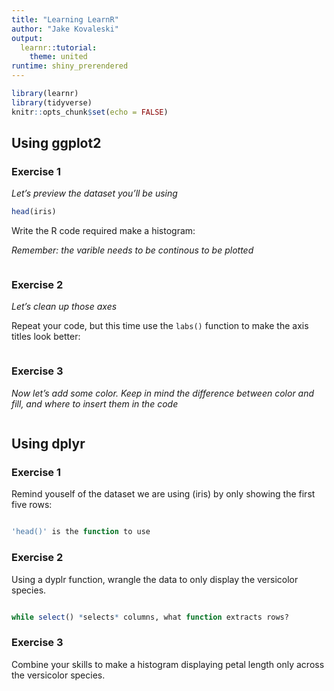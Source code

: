 ```yaml
---
title: "Learning LearnR"
author: "Jake Kovaleski"
output: 
  learnr::tutorial:
    theme: united
runtime: shiny_prerendered
---
```


```r
library(learnr)
library(tidyverse)
knitr::opts_chunk$set(echo = FALSE)
```


## Using ggplot2

### Exercise 1

*Let's preview the dataset you'll be using*

``` r
head(iris)
```

Write the R code required make a histogram:

*Remember: the varible needs to be continous to be plotted*

```r

```

### Exercise 2

*Let's clean up those axes*

Repeat your code, but this time use the `labs()` function to make the axis titles look better:

```r
  

```

### Exercise 3

*Now let's add some color. Keep in mind the difference between color and fill, and where to insert them in the code*

``` r


```

## Using dplyr

### Exercise 1

Remind youself of the dataset we are using (iris) by only showing the first five rows:

```r

```

```r
'head()' is the function to use
```

### Exercise 2

Using a dyplr function, wrangle the data to only display the versicolor species.

```r


```

```r
while select() *selects* columns, what function extracts rows?

```

### Exercise 3

Combine your skills to make a histogram displaying petal length only across the versicolor species.

```r


```









